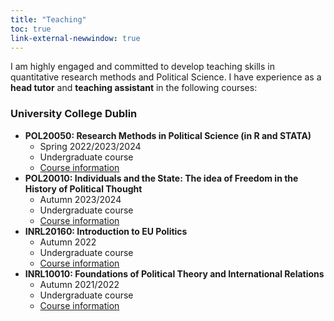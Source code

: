 ```yaml
---
title: "Teaching"
toc: true 
link-external-newwindow: true
---
```

    
I am highly engaged and committed to develop teaching skills in quantitative research methods and Political Science. I have experience as a **head tutor** and **teaching assistant** in the following courses:


### University College Dublin 


- **POL20050: Research Methods in Political Science (in R and STATA)**
    - Spring 2022/2023/2024 
    - Undergraduate course
    - [Course information](https://hub.ucd.ie/usis/!W_HU_MENU.P_PUBLISH?p_tag=MODULE&MODULE=POL20050) 
 
 

- **POL20010: Individuals and the State: The idea of Freedom in the History of Political Thought**
    - Autumn 2023/2024 
    - Undergraduate course
    - [Course information](https://hub.ucd.ie/usis/!W_HU_MENU.P_PUBLISH?p_tag=MODULE&MODULE=POL20010)



- **INRL20160: Introduction to EU Politics**
    - Autumn 2022 
    - Undergraduate course
    - [Course information](https://hub.ucd.ie/usis/!W_HU_MENU.P_PUBLISH?p_tag=MODULE&MODULE=INRL20160)
 
 

- **INRL10010: Foundations of Political Theory and International Relations**
    - Autumn 2021/2022 
    - Undergraduate course
    - [Course information](https://hub.ucd.ie/usis/!W_HU_MENU.P_PUBLISH?p_tag=MODULE&MODULE=INRL10010) 

 
<!--
Add separation here between body and footer
-->